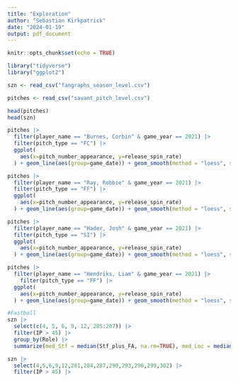 ```yaml
---
title: "Exploration"
author: "Sebastian Kirkpatrick"
date: "2024-01-19"
output: pdf_document
---
```


```r
knitr::opts_chunk$set(echo = TRUE)
```

```r
library("tidyverse")
library("ggplot2")
```

```r
szn <- read_csv("fangraphs_season_level.csv")

pitches <- read_csv("savant_pitch_level.csv")
```

```r
head(pitches)
head(szn)
```

```r
pitches |>
  filter(player_name == "Burnes, Corbin" & game_year == 2021) |>
  filter(pitch_type == "FC") |>
  ggplot(
    aes(x=pitch_number_appearance, y=release_spin_rate)
  ) + geom_line(aes(group=game_date)) + geom_smooth(method = "loess", se = FALSE)
```

```r
pitches |>
  filter(player_name == "Ray, Robbie" & game_year == 2021) |>
  filter(pitch_type == "FF") |>
  ggplot(
    aes(x=pitch_number_appearance, y=release_spin_rate)
  ) + geom_line(aes(group=game_date)) + geom_smooth(method = "loess", se = FALSE)
```

```r
pitches |>
  filter(player_name == "Hader, Josh" & game_year == 2021) |>
  filter(pitch_type == "SI") |>
  ggplot(
    aes(x=pitch_number_appearance, y=release_spin_rate)
  ) + geom_line(aes(group=game_date)) + geom_smooth(method = "loess", se = FALSE)
```

```r
pitches |>
  filter(player_name == "Hendriks, Liam" & game_year == 2021) |>
    filter(pitch_type == "FF") |>
  ggplot(
    aes(x=pitch_number_appearance, y=release_spin_rate)
  ) + geom_line(aes(group=game_date)) + geom_smooth(method = "loess", se = FALSE)
```

```r
#Fastball
szn |>
  select(c(4, 5, 6, 9, 12, 285:287)) |>
  filter(IP > 45) |>
  group_by(Role) |>
  summarize(med_Stf = median(Stf_plus_FA, na.rm=TRUE), med_Loc = median(Loc_plus_FA, na.rm=TRUE), med_Pit = median(Pit_plus_FA, na.rm=TRUE))
```

```r
szn |>
  select(4,5,6,9,12,281,284,287,290,293,296,299,302) |>
  filter(IP > 45) |>
  
```

